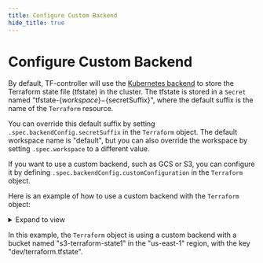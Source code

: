 ```yaml
---
title: Configure Custom Backend
hide_title: true
---
```


# Configure Custom Backend

By default, TF-controller will use the [Kubernetes backend](https://www.terraform.io/language/settings/backends/kubernetes)
to store the Terraform state file (tfstate) in the cluster.
The tfstate is stored in a `Secret` named "tfstate-$\{workspace\}-$\{secretSuffix\}",
where the default suffix is the name of the `Terraform` resource.

You can override this default suffix by setting `.spec.backendConfig.secretSuffix`
in the `Terraform` object. The default workspace name is "default",
but you can also override the workspace by setting `.spec.workspace` to a different value.

If you want to use a custom backend, such as GCS or S3,
you can configure it by defining `.spec.backendConfig.customConfiguration`
in the `Terraform` object.

Here is an example of how to use a custom backend with the `Terraform` object:

<details>
<summary>Expand to view</summary>

```yaml {9-21}
---
apiVersion: infra.contrib.fluxcd.io/v1alpha1
kind: Terraform
metadata:
  name: helloworld
  namespace: flux-system
spec:
  approvePlan: auto
  backendConfig:
    customConfiguration: |
      backend "s3" {
        bucket                      = "s3-terraform-state1"
        key                         = "dev/terraform.tfstate"
        region                      = "us-east-1"
        endpoint                    = "http://localhost:4566"
        skip_credentials_validation = true
        skip_metadata_api_check     = true
        force_path_style            = true
        dynamodb_table              = "terraformlock"
        dynamodb_endpoint           = "http://localhost:4566"
        encrypt                     = true
      }
  interval: 1m
  path: ./
  sourceRef:
    kind: GitRepository
    name: helloworld
    namespace: flux-system
  runnerPodTemplate:
    spec:
      image: registry.io/tf-runner:xyz
```

</details>

In this example, the `Terraform` object is using a custom backend
with a bucket named "s3-terraform-state1" in the "us-east-1" region,
with the key "dev/terraform.tfstate".
